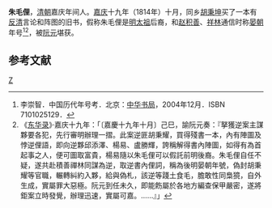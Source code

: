'''朱毛俚'''，[[清朝|清朝]]嘉庆年间人。[[嘉庆|嘉庆]]十九年（1814年）十月，同乡[[胡秉坤|胡秉坤]]买了一本有[[反清復明|反清]]言论和阵图的旧书，假称朱毛俚是[[明太祖|明太祖]]后裔，和[[赵积善|赵积善]]、[[祥林|祥林]]通信时称[[晏朝|晏朝]]年号<ref>李崇智．中国历代年号考．北京：[[中华书局|中华书局]]，2004年12月．ISBN 7101025129．</ref><ref>《[[东华录|东华录]]》·嘉庆十九年：「〔嘉慶十九年十月〕己巳，諭阮元奏：『拏獲逆案主謀夥要各犯，先行審明辦理一摺。此案逆匪胡秉耀，買得殘書一本，內有陣圖及悖逆俚語，即向逆夥邱添澤、楊易、盧勝輝，誇稱解得書內陣圖，如得有為首起事之人，便可圖取富貴，楊易隨以朱毛俚可以假託前明後裔。朱毛俚自任不疑，遂共赴積善禪林同謀為逆，取逆書內俚詞，稱為後明晏朝年號，偽封胡秉耀等官職，輾轉糾約入夥，給與偽札，該逆等踐土食毛，膽敢性同梟獍，自外生成，實屬罪大惡極。阮元到任未久，即能飭屬於各地方編查保甲嚴密，遂將鉅案立時發覺，辦理迅速，實屬可嘉。……』」</ref>，被[[阮元|阮元]]堪获。

==参考文献==
<div class="references-small">
<references />
</div>

[[Category:清朝人|Z]]
